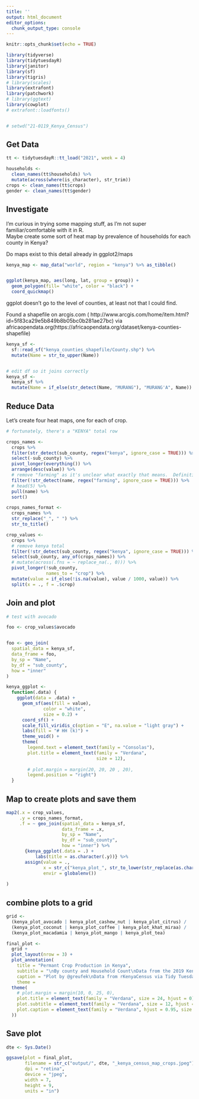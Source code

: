 ```yaml
---
title: ''
output: html_document
editor_options: 
  chunk_output_type: console
---
```


```r
knitr::opts_chunk$set(echo = TRUE)

library(tidyverse)
library(tidytuesdayR)
library(janitor)
library(sf)
library(tigris)
# library(scales)
library(extrafont)
library(patchwork)
# library(ggtext)
library(cowplot)
# extrafont::loadfonts()


# setwd("21-0119_Kenya_Census")
```

## Get Data

```r
tt <- tidytuesdayR::tt_load("2021", week = 4)

households <- 
  clean_names(tt$households) %>% 
  mutate(across(where(is_character), str_trim))
crops <- clean_names(tt$crops)
gender <- clean_names(tt$gender)

```

## Investigate

I'm curious in trying some mapping stuff, as I'm not super familiar/comfortable with it in R.  
Maybe create some sort of heat map by prevalence of households for each county in Kenya?

Do maps exist to this detail already in ggplot2/maps

```r
kenya_map <- map_data("world", region = "kenya") %>% as_tibble()


ggplot(kenya_map, aes(long, lat, group = group)) +
  geom_polygon(fill= "white", color = "black") + 
  coord_quickmap()


```

ggplot doesn't go to the level of counties, at least not that I could find.

Found a shapefile on arcgis.com (	http://www.arcgis.com/home/item.html?id=5f83ca29e5b849b8b05bc0b281ae27bc) via africaopendata.org(https://africaopendata.org/dataset/kenya-counties-shapefile)

```r
kenya_sf <- 
  sf::read_sf("kenya_counties_shapefile/County.shp") %>% 
  mutate(Name = str_to_upper(Name))


# edit df so it joins correctly
kenya_sf <- 
  kenya_sf %>% 
  mutate(Name = if_else(str_detect(Name, "MURANG"), "MURANG'A", Name))
```

## Reduce Data

Let's create four heat maps, one for each of crop.

```r
# fortunately, there's a "KENYA" total row

crops_names <- 
  crops %>% 
  filter(str_detect(sub_county, regex("kenya", ignore_case = TRUE))) %>% 
  select(-sub_county) %>% 
  pivot_longer(everything()) %>% 
  arrange(desc(value)) %>% 
  # remove "farming" as it's unclear what exactly that means.  Definition is "Population growing farming crops"
  filter(!str_detect(name, regex("farming", ignore_case = TRUE))) %>% 
  # head(5) %>% 
  pull(name) %>% 
  sort()

crops_names_format <- 
  crops_names %>% 
  str_replace("_", " ") %>% 
  str_to_title()

crop_values <- 
  crops %>% 
  # remove kenya total
  filter(!str_detect(sub_county, regex("kenya", ignore_case = TRUE))) %>% 
  select(sub_county, any_of(crops_names)) %>% 
  # mutate(across(.fns = ~ replace_na(., 0))) %>% 
  pivot_longer(!sub_county, 
               names_to = "crop") %>% 
  mutate(value = if_else(!is.na(value), value / 1000, value)) %>% 
  split(x = ., f = .$crop)


```


## Join and plot

```r
# test with avocado

foo <- crop_values$avocado


foo <- geo_join(
  spatial_data = kenya_sf, 
  data_frame = foo, 
  by_sp = "Name", 
  by_df = "sub_county", 
  how = "inner"
)
```

```r

kenya_ggplot <- 
  function(.data) {
    ggplot(data = .data) +
      geom_sf(aes(fill = value), 
              color = "white", 
              size = 0.2) + 
      coord_sf() + 
      scale_fill_viridis_c(option = "E", na.value = "light gray") + 
      labs(fill = "# HH (k)") + 
      theme_void() +
      theme(
        legend.text = element_text(family = "Consolas"), 
        plot.title = element_text(family = "Verdana", 
                                  size = 12), 
        
        # plot.margin = margin(20, 20, 20 , 20), 
        legend.position = "right") 
  }
```

## Map to create plots and save them

```r

map2(.x = crop_values, 
     .y = crops_names_format,
     .f = ~ geo_join(spatial_data = kenya_sf, 
                     data_frame = .x, 
                     by_sp = "Name", 
                     by_df = "sub_county", 
                     how = "inner") %>% 
       {kenya_ggplot(.data = .) + 
           labs(title = as.character(.y))} %>% 
       assign(value = ., 
              x = str_c("kenya_plot_", str_to_lower(str_replace(as.character(.y), " ", "_"))), 
              envir = globalenv())
     
)
```


## combine plots to a grid

```r
grid <- 
  (kenya_plot_avocado | kenya_plot_cashew_nut | kenya_plot_citrus) / 
  (kenya_plot_coconut | kenya_plot_coffee | kenya_plot_khat_miraa) / 
  (kenya_plot_macadamia | kenya_plot_mango | kenya_plot_tea)

final_plot <- 
  grid +
  plot_layout(nrow = 3) +
  plot_annotation(
    title = "Permant Crop Production in Kenya", 
    subtitle = "\nBy county and Household Count\nData from the 2019 Kenya Population and Housing Census\n", 
    caption = "Plot by @greufek\nData from rKenyaCensus via Tidy Tuesday\nKenya Counties shapefile via openAfrica -- africaopendata.org/dataset/kenya-counties-shapefile", 
    theme =   
  theme(
    # plot.margin = margin(10, 0, 25, 0), 
    plot.title = element_text(family = "Verdana", size = 24, hjust = 0),
    plot.subtitle = element_text(family = "Verdana", size = 12, hjust =  0), 
    plot.caption = element_text(family = "Verdana", hjust = 0.95, size = 8) 
  ))
```

## Save plot 

```r
dte <- Sys.Date()

ggsave(plot = final_plot,
       filename = str_c("output/", dte, "_kenya_census_map_crops.jpeg"),
       dpi = "retina",
       device = "jpeg", 
       width = 7, 
       height = 9, 
       units = "in")
```


